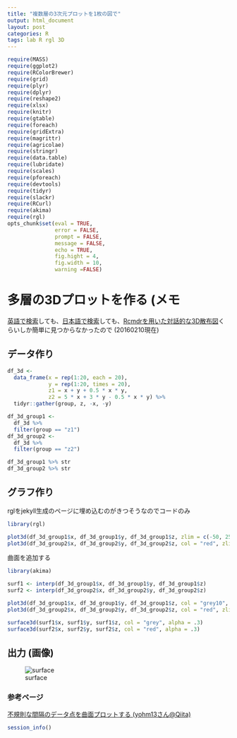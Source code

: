 ```yaml
---
title: "複数層の3次元プロットを1枚の図で"
output: html_document
layout: post
categories: R
tags: lab R rgl 3D
---
```


```r
require(MASS)
require(ggplot2)
require(RColorBrewer) 
require(grid)
require(plyr)
require(dplyr)
require(reshape2)
require(xlsx)
require(knitr)
require(gtable)
require(foreach)
require(gridExtra)
require(magrittr)
require(agricolae)
require(stringr)
require(data.table)
require(lubridate)
require(scales)
require(pforeach)
require(devtools)
require(tidyr)
require(slackr)
require(RCurl)
require(akima)
require(rgl)
opts_chunk$set(eval = TRUE,
               error = FALSE,
               prompt = FALSE,
               message = FALSE,
               echo = TRUE,
               fig.hight = 4,
               fig.width = 10,
               warning =FALSE)
```

# 多層の3Dプロットを作る (メモ  
[英語で検索](https://www.google.co.jp/search?q=3D+plot+R+multilayer&source=lnms&tbm=isch&sa=X&ved=0ahUKEwiBrbXvle3KAhVEiKYKHXJNCQMQ_AUIBygB&biw=1280&bih=925)しても、[日本語で検索](https://www.google.co.jp/search?q=R+3%E6%AC%A1%E5%85%83+%E5%B1%A4&source=lnms&tbm=isch&sa=X&ved=0ahUKEwi9r7uJlu3KAhXCqaYKHfeED68Q_AUIBygB&biw=1280&bih=925)しても、[Rcmdrを用いた対話的な3D散布図](https://www1.doshisha.ac.jp/~mjin/R/39/39.html)くらいしか簡単に見つからなかったので (20160210現在)

## データ作り  
```r
df_3d <-
  data_frame(x = rep(1:20, each = 20),
             y = rep(1:20, times = 20),
             z1 = x + y + 0.5 * x * y,
             z2 = 5 * x + 3 * y - 0.5 * x * y) %>%
  tidyr::gather(group, z, -x, -y)

df_3d_group1 <-
  df_3d %>%
  filter(group == "z1")
df_3d_group2 <-
  df_3d %>%
  filter(group == "z2")

df_3d_group1 %>% str
df_3d_group2 %>% str
```

## グラフ作り  
rglをjekyll生成のページに埋め込むのがきつそうなのでコードのみ  
```r
library(rgl)

plot3d(df_3d_group1$x, df_3d_group1$y, df_3d_group1$z, zlim = c(-50, 250))
plot3d(df_3d_group2$x, df_3d_group2$y, df_3d_group2$z, col = "red", zlim = c(-50, 250))
```

曲面を追加する  
```r
library(akima)

surf1 <- interp(df_3d_group1$x, df_3d_group1$y, df_3d_group1$z)
surf2 <- interp(df_3d_group2$x, df_3d_group2$y, df_3d_group2$z)

plot3d(df_3d_group1$x, df_3d_group1$y, df_3d_group1$z, col = "grey10", zlim = c(-50, 250))
plot3d(df_3d_group2$x, df_3d_group2$y, df_3d_group2$z, col = "red", zlim = c(-50, 250))

surface3d(surf1$x, surf1$y, surf1$z, col = "grey", alpha = .3)
surface3d(surf2$x, surf2$y, surf2$z, col = "red", alpha = .3)
```

## 出力 (画像)  
![surface](/figure/source/2016-02-10-Multilayerd-3Dplot/figs.svg)  

### 参考ページ  
[不規則な間隔のデータ点を曲面プロットする (yohm13さん@Qiita)](http://qiita.com/yohm13/items/204a2cf9a248ca0cf28a)

```r
session_info()
```
